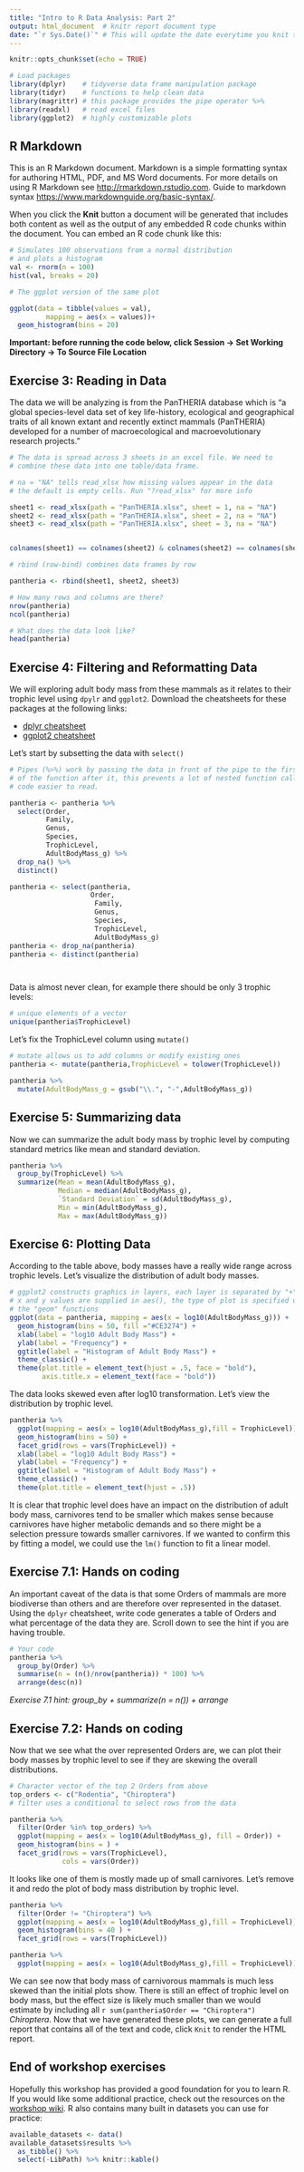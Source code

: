 ```yaml
---
title: "Intro to R Data Analysis: Part 2"
output: html_document  # knitr report document type
date: "`r Sys.Date()`" # This will update the date everytime you knit the doc
---
```


```r
knitr::opts_chunk$set(echo = TRUE)

# Load packages
library(dplyr)    # tidyverse data frame manipulation package
library(tidyr)    # functions to help clean data
library(magrittr) # this package provides the pipe operator %>%
library(readxl)   # read excel files
library(ggplot2)  # highly customizable plots
```

## R Markdown

This is an R Markdown document. Markdown is a simple formatting syntax for authoring HTML, PDF, and MS Word documents. For more details on using R Markdown see <http://rmarkdown.rstudio.com>. Guide to markdown syntax <https://www.markdownguide.org/basic-syntax/>. 

When you click the **Knit** button a document will be generated that includes both content as well as the output of any embedded R code chunks within the document. You can embed an R code chunk like this:

```r
# Simulates 100 observations from a normal distribution
# and plots a histogram
val <- rnorm(n = 100)
hist(val, breaks = 20) 
```

```r
# The ggplot version of the same plot

ggplot(data = tibble(values = val),
         mapping = aes(x = values))+
  geom_histogram(bins = 20)

```



**Important: before running the code below, click Session -> Set Working Directory -> To Source File Location**   


## Exercise 3: Reading in Data

The data we will be analyzing is from the PanTHERIA database which is "a global species-level data set of key life-history, ecological and geographical traits of all known extant and recently extinct mammals (PanTHERIA) developed for a number of macroecological and macroevolutionary research projects."   

```r
# The data is spread across 3 sheets in an excel file. We need to 
# combine these data into one table/data frame.

# na = "NA" tells read_xlsx how missing values appear in the data
# the default is empty cells. Run "?read_xlsx" for more info

sheet1 <- read_xlsx(path = "PanTHERIA.xlsx", sheet = 1, na = "NA")
sheet2 <- read_xlsx(path = "PanTHERIA.xlsx", sheet = 2, na = "NA")
sheet3 <- read_xlsx(path = "PanTHERIA.xlsx", sheet = 3, na = "NA")


colnames(sheet1) == colnames(sheet2) & colnames(sheet2) == colnames(sheet3)

# rbind (row-bind) combines data frames by row

pantheria <- rbind(sheet1, sheet2, sheet3)
```


```r
# How many rows and columns are there?
nrow(pantheria)
ncol(pantheria)
```


```r
# What does the data look like?
head(pantheria)
```


## Exercise 4: Filtering and Reformatting Data   

We will exploring adult body mass from these mammals as it relates to their trophic level using `dpylr` and `ggplot2`. Download the cheatsheets for these packages at the following links:

* [dplyr cheatsheet](https://posit.co/wp-content/uploads/2022/10/data-transformation-1.pdf)
* [ggplot2 cheatsheet](https://posit.co/wp-content/uploads/2022/10/data-visualization-1.pdf)   

Let's start by subsetting the data with `select()`
```r
# Pipes (%>%) work by passing the data in front of the pipe to the first argument
# of the function after it, this prevents a lot of nested function calls and makes
# code easier to read.

pantheria <- pantheria %>%
  select(Order,
         Family,
         Genus,
         Species,
         TrophicLevel,
         AdultBodyMass_g) %>%
  drop_na() %>%
  distinct()

pantheria <- select(pantheria,
                    Order,
                     Family,
                     Genus,
                     Species,
                     TrophicLevel,
                     AdultBodyMass_g)
pantheria <- drop_na(pantheria)
pantheria <- distinct(pantheria)




```

Data is almost never clean, for example there should be only 3 trophic levels:
```r
# unique elements of a vector
unique(pantheria$TrophicLevel)
```

Let's fix the TrophicLevel column using `mutate()`

```r
# mutate allows us to add columns or modify existing ones
pantheria <- mutate(pantheria,TrophicLevel = tolower(TrophicLevel))

pantheria %>%
  mutate(AdultBodyMass_g = gsub("\\.", "-",AdultBodyMass_g))
```

## Exercise 5: Summarizing data

Now we can summarize the adult body mass by trophic level by computing standard metrics like mean and standard deviation.

```r
pantheria %>%
  group_by(TrophicLevel) %>%
  summarize(Mean = mean(AdultBodyMass_g),
            Median = median(AdultBodyMass_g),
            `Standard Deviation` = sd(AdultBodyMass_g),
            Min = min(AdultBodyMass_g),
            Max = max(AdultBodyMass_g))
```


## Exercise 6: Plotting Data  

According to the table above, body masses have a really wide range across trophic levels. Let's visualize the distribution of adult body masses.

```r
# ggplot2 constructs graphics in layers, each layer is separated by "+"
# x and y values are supplied in aes(), the type of plot is specified using
# the "geom" functions
ggplot(data = pantheria, mapping = aes(x = log10(AdultBodyMass_g))) +
  geom_histogram(bins = 50, fill ="#CE3274") +
  xlab(label = "log10 Adult Body Mass") +
  ylab(label = "Frequency") +
  ggtitle(label = "Histogram of Adult Body Mass") +
  theme_classic() +
  theme(plot.title = element_text(hjust = .5, face = "bold"),
        axis.title.x = element_text(face = "bold"))

```

The data looks skewed even after log10 transformation. Let's view the distribution by trophic level.

```r
pantheria %>%
  ggplot(mapping = aes(x = log10(AdultBodyMass_g),fill = TrophicLevel)) +
  geom_histogram(bins = 50) +
  facet_grid(rows = vars(TrophicLevel)) +
  xlab(label = "log10 Adult Body Mass") +
  ylab(label = "Frequency") +
  ggtitle(label = "Histogram of Adult Body Mass") +
  theme_classic() +
  theme(plot.title = element_text(hjust = .5))
```

It is clear that trophic level does have an impact on the distribution of adult body mass, carnivores tend to be smaller which makes sense because carnivores have higher metabolic demands and so there might be a selection pressure towards smaller carnivores. If we wanted to confirm this by fitting a model, we could use the `lm()` function to fit a linear model.   

## Exercise 7.1: Hands on coding

An important caveat of the data is that some Orders of mammals are more biodiverse than others and are therefore over represented in the dataset. Using the `dplyr` cheatsheet, write code generates a table of Orders and what percentage of the data they are. Scroll down to see the hint if you are having trouble.

```r
# Your code 
pantheria %>%
  group_by(Order) %>%
  summarise(n = (n()/nrow(pantheria)) * 100) %>%
  arrange(desc(n))
```




































*Exercise 7.1 hint: group_by + summarize(n = n()) + arrange* 

## Exercise 7.2: Hands on coding   

Now that we see what the over represented Orders are, we can plot their body masses by trophic level to see if they are skewing the overall distributions.


```r

# Character vector of the top 2 Orders from above
top_orders <- c("Rodentia", "Chiroptera")
# filter uses a conditional to select rows from the data

pantheria %>%
  filter(Order %in% top_orders) %>%
  ggplot(mapping = aes(x = log10(AdultBodyMass_g), fill = Order)) +
  geom_histogram(bins = ) +
  facet_grid(rows = vars(TrophicLevel),
             cols = vars(Order))

```

It looks like one of them is mostly made up of small carnivores. Let's remove it and redo the plot of body mass distribution by trophic level.

```r
pantheria %>%
  filter(Order != "Chiroptera") %>%
  ggplot(mapping = aes(x = log10(AdultBodyMass_g),fill = TrophicLevel)) +
  geom_histogram(bins = 40 ) +
  facet_grid(rows = vars(TrophicLevel))

pantheria %>%
  ggplot(mapping = aes(x = log10(AdultBodyMass_g),fill = TrophicLevel))
```

We can see now that body mass of carnivorous mammals is much less skewed than the initial plots show. There is still an effect of trophic level on body mass, but the effect size is likely much smaller than we would estimate by including all `r sum(pantheria$Order == "Chiroptera")` *Chiroptera*. Now that we have generated these plots, we can generate a full report that contains all of the text and code, click `Knit` to render the HTML report.   

## End of workshop exercises   

Hopefully this workshop has provided a good foundation for you to learn R. If you would like some additional practice, check out the resources on the [workshop wiki](https://github.com/gladstone-institutes/Bioinformatics-Workshops/wiki/Introduction-to-R-for-Data-Analysis). R also contains many built in datasets you can use for practice:
```r
available_datasets <- data() 
available_datasets$results %>%
  as_tibble() %>%
  select(-LibPath) %>% knitr::kable()
```



